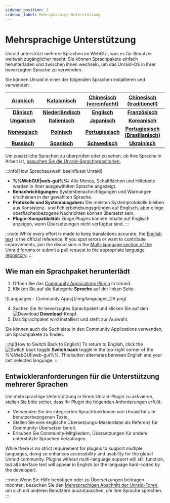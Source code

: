 ```yaml
---
sidebar_position: 2
sidebar_label: Mehrsprachige Unterstützung
---
```


# Mehrsprachige Unterstützung

Unraid unterstützt mehrere Sprachen im WebGUI, was es für Benutzer weltweit zugänglicher macht. Sie können Sprachpakete einfach herunterladen und zwischen ihnen wechseln, um das Unraid-OS in Ihrer bevorzugten Sprache zu verwenden.

Sie können Unraid in einer der folgenden Sprachen installieren und verwenden:

|  **[Arabisch](https://github.com/unraid/lang-ar_AR)**  |   **[Katalanisch](https://github.com/unraid/lang-ca_CA)**  | **[Chinesisch (vereinfacht)](https://github.com/unraid/lang-zh_CN)** |   **[Chinesisch (traditionell)](https://github.com/unraid/lang-zh_TW)**   | **[Kroatisch](https://github.com/unraid/lang-hr_HR)** |
| :----------------------------------------------------: | :--------------------------------------------------------: | :------------------------------------------------------------------: | :-----------------------------------------------------------------------: | :---------------------------------------------------: |
|   **[Dänisch](https://github.com/unraid/lang-da_DA)**  | **[Niederländisch](https://github.com/unraid/lang-nl_NL)** |         **[Englisch](https://github.com/unraid/lang-en_US)**         |          **[Französisch](https://github.com/unraid/lang-fr_FR)**          |  **[Deutsch](https://github.com/unraid/lang-de_DE)**  |
|  **[Ungarisch](https://github.com/unraid/lang-hu_HU)** |   **[Italienisch](https://github.com/unraid/lang-it_IT)**  |         **[Japanisch](https://github.com/unraid/lang-ja_JA)**        |           **[Koreanisch](https://github.com/unraid/lang-ko_KO)**          |  **[Lettisch](https://github.com/unraid/lang-lv_LV)** |
| **[Norwegisch](https://github.com/unraid/lang-no_NO)** |    **[Polnisch](https://github.com/unraid/lang-pl_PL)**    |       **[Portugiesisch](https://github.com/unraid/lang-pt_PT)**      | **[Portugiesisch (Brasilianisch)](https://github.com/unraid/lang-pt_BR)** | **[Rumänisch](https://github.com/unraid/lang-ro_RO)** |
|  **[Russisch](https://github.com/unraid/lang-ru_RU)**  |    **[Spanisch](https://github.com/unraid/lang-es_ES)**    |        **[Schwedisch](https://github.com/unraid/lang-sv_SE)**        |           **[Ukrainisch](https://github.com/unraid/lang-uk_UA)**          |                                                       |

Um zusätzliche Sprachen zu überprüfen oder zu sehen, ob Ihre Sprache in Arbeit ist, [besuchen Sie die Unraid-Sprachrepositorien.](https://github.com/unraid/language-templates)

:::info[How Sprachauswahl beeinflusst Unraid]
- **%%WebGUI|web-gui%%:** Alle Menüs, Schaltflächen und Hilfetexte werden in Ihrer ausgewählten Sprache angezeigt.
- **Benachrichtigungen:** Systembenachrichtigungen und Warnungen erscheinen in der gewählten Sprache.
- **Protokolle und Systemausgaben:** Die meisten Systemprotokolle bleiben aus Konsistenz- und Fehlerbehebungsgründen auf Englisch, aber einige oberflächenbezogene Nachrichten können übersetzt sein.
- **Plugin-Kompatibilität:** Einige Plugins können Inhalte auf Englisch anzeigen, wenn Übersetzungen nicht verfügbar sind.
:::

:::note
While every effort is made to keep translations accurate, the [English text](https://github.com/unraid/lang-en_US) is the official reference. If you spot errors or want to contribute improvements, join the discussion in the [Multi-language section of the Unraid forums](https://forums.unraid.net/forum/75-multi-language-section/) or submit a pull request to the appropriate [language repository](https://github.com/unraid/language-templates).
:::

## Wie man ein Sprachpaket herunterlädt

1. Öffnen Sie das [Community Applications Plugin](https://unraid.net/community/apps) in Unraid.
2. Klicken Sie auf die Kategorie **Sprache** auf der linken Seite.

<div style={{ margin: 'auto', maxWidth: '600px', display: 'flex', flexDirection: 'column', alignItems: 'center' }}>
  ![Languages - Community Apps](/img/languages_CA.png)
</div>

4. Suchen Sie Ihr bevorzugtes Sprachpaket und klicken Sie auf den ![Download](/img/download_button_icon.png) **Download**-Knopf.
5. Das Sprachpaket wird installiert und steht zur Auswahl.

Sie können auch die Suchleiste in den Community Applications verwenden, um Sprachpakete zu finden.

:::tip[How to Switch Back to English]
To return to English, click the ![Switch back toggle](/img/switch_toggle_icon.png) **Switch back** toggle in the top-right corner of the %%WebGUI|web-gui%%. This button alternates between English and your last selected language.
:::

## Entwickleranforderungen für die Unterstützung mehrerer Sprachen

Um mehrsprachige Unterstützung in Ihrem Unraid-Plugin zu aktivieren, stellen Sie bitte sicher, dass Ihr Plugin die folgenden Anforderungen erfüllt:

- Verwenden Sie die integrierten Sprachfunktionen von Unraid für alle benutzerbezogenen Texte.
- Stellen Sie eine englische Übersetzungs-Masterdatei als Referenz für Community-Übersetzer bereit.
- Erlauben Sie Community-Mitgliedern, Übersetzungen für andere unterstützte Sprachen beizutragen.

While there is no strict requirement for plugins to support multiple languages, doing so enhances accessibility and usability for the global Unraid community. Plugins without multi-language support will still function, but all interface text will appear in English (or the language hard-coded by the developer).

:::note
Wenn Sie Hilfe benötigen oder zu Übersetzungen beitragen möchten, besuchen Sie den [Mehrsprachigen Abschnitt der Unraid-Foren](https://forums.unraid.net/forum/75-multi-language-section/), um sich mit anderen Benutzern auszutauschen, die Ihre Sprache sprechen.
:::
